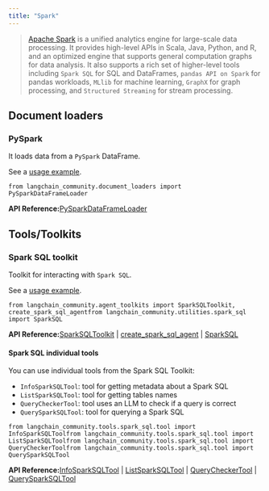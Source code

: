 ```yaml
---
title: "Spark"
---
```


> [Apache Spark](https://spark.apache.org/) is a unified analytics engine for large-scale data processing. It provides high-level APIs in Scala, Java, Python, and R, and an optimized engine that supports general computation graphs for data analysis. It also supports a rich set of higher-level tools including `Spark SQL` for SQL and DataFrames, `pandas API on Spark` for pandas workloads, `MLlib` for machine learning, `GraphX` for graph processing, and `Structured Streaming` for stream processing.

## Document loaders

### PySpark

It loads data from a `PySpark` DataFrame.

See a [usage example](/oss/integrations/document_loaders/pyspark_dataframe).

```
from langchain_community.document_loaders import PySparkDataFrameLoader
```

**API Reference:**[PySparkDataFrameLoader](https://python.langchain.com/api_reference/community/document_loaders/langchain_community.document_loaders.pyspark_dataframe.PySparkDataFrameLoader.html)

## Tools/Toolkits

### Spark SQL toolkit

Toolkit for interacting with `Spark SQL`.

See a [usage example](/oss/integrations/tools/spark_sql).

```
from langchain_community.agent_toolkits import SparkSQLToolkit, create_spark_sql_agentfrom langchain_community.utilities.spark_sql import SparkSQL
```

**API Reference:**[SparkSQLToolkit](https://python.langchain.com/api_reference/community/agent_toolkits/langchain_community.agent_toolkits.spark_sql.toolkit.SparkSQLToolkit.html) | [create\_spark\_sql\_agent](https://python.langchain.com/api_reference/community/agent_toolkits/langchain_community.agent_toolkits.spark_sql.base.create_spark_sql_agent.html) | [SparkSQL](https://python.langchain.com/api_reference/community/utilities/langchain_community.utilities.spark_sql.SparkSQL.html)

#### Spark SQL individual tools

You can use individual tools from the Spark SQL Toolkit:

* `InfoSparkSQLTool`: tool for getting metadata about a Spark SQL
* `ListSparkSQLTool`: tool for getting tables names
* `QueryCheckerTool`: tool uses an LLM to check if a query is correct
* `QuerySparkSQLTool`: tool for querying a Spark SQL

```
from langchain_community.tools.spark_sql.tool import InfoSparkSQLToolfrom langchain_community.tools.spark_sql.tool import ListSparkSQLToolfrom langchain_community.tools.spark_sql.tool import QueryCheckerToolfrom langchain_community.tools.spark_sql.tool import QuerySparkSQLTool
```

**API Reference:**[InfoSparkSQLTool](https://python.langchain.com/api_reference/community/tools/langchain_community.tools.spark_sql.tool.InfoSparkSQLTool.html) | [ListSparkSQLTool](https://python.langchain.com/api_reference/community/tools/langchain_community.tools.spark_sql.tool.ListSparkSQLTool.html) | [QueryCheckerTool](https://python.langchain.com/api_reference/community/tools/langchain_community.tools.spark_sql.tool.QueryCheckerTool.html) | [QuerySparkSQLTool](https://python.langchain.com/api_reference/community/tools/langchain_community.tools.spark_sql.tool.QuerySparkSQLTool.html)
